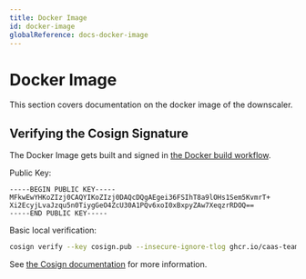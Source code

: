 ```yaml
---
title: Docker Image
id: docker-image
globalReference: docs-docker-image
---
```


# Docker Image

This section covers documentation on the docker image of the downscaler.

## Verifying the Cosign Signature

The Docker Image gets built and signed in [the Docker build workflow](ref:docs-workflows#docker-build).

Public Key:

```text title="cosign.pub"
-----BEGIN PUBLIC KEY-----
MFkwEwYHKoZIzj0CAQYIKoZIzj0DAQcDQgAEgei36FSIhT8a9lOHs1Sem5KvmrT+
Xi2EcyjLvaJzqu5n0TiygGeO4ZcU30A1PQv6xoI0xBxpyZAw7XeqzrRDOQ==
-----END PUBLIC KEY-----
```

Basic local verification:

```bash
cosign verify --key cosign.pub --insecure-ignore-tlog ghcr.io/caas-team/gokubedownscaler:latest
```

See [the Cosign documentation](https://docs.sigstore.dev/cosign/verifying/verify) for more information.
